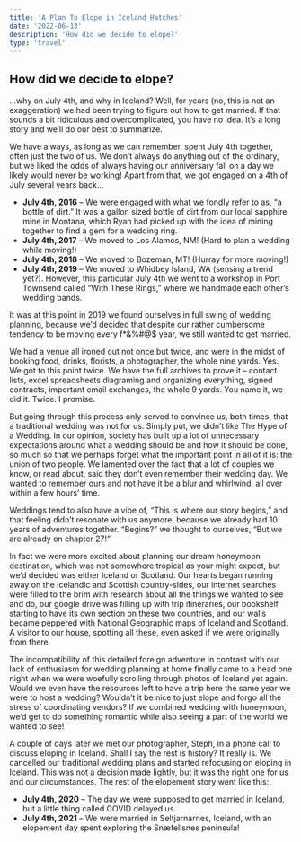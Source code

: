 ```yaml
---
title: 'A Plan To Elope in Iceland Hatches'
date: '2022-06-13'
description: 'How did we decide to elope?'
type: 'travel'
---
```


## How did we decide to elope?

...why on July 4th, and why in Iceland?  Well, for years (no, this is not an exaggeration) we had been trying to figure out how to get married.  If that sounds a bit ridiculous and overcomplicated, you have no idea.  It’s a long story and we’ll do our best to summarize.

<B2Image
    filename="iceland/elopement/R_J_ICELAND_ELOPEMENT_552_dim_1920x1280.jpg"
    width="1920"
    height="1280"
    alt="Seltjarnarnes"
/>

We have always, as long as we can remember, spent July 4th together, often just the two of us.  We don’t always do anything out of the ordinary, but we liked the odds of always having our anniversary fall on a day we likely would never be working!  Apart from that, we got engaged on a 4th of July several years back…

* **July 4th, 2016** – We were engaged with what we fondly refer to as, “a bottle of dirt.”  It was a gallon sized bottle of dirt from our local sapphire mine in Montana, which Ryan had picked up with the idea of mining together to find a gem for a wedding ring.
* **July 4th, 2017** – We moved to Los Alamos, NM!  (Hard to plan a wedding while moving!)
* **July 4th, 2018** – We moved to Bozeman, MT! (Hurray for more moving!)
* **July 4th, 2019** – We moved to Whidbey Island, WA (sensing a trend yet?).  However, this particular July 4th we went to a workshop in Port Townsend called “With These Rings,” where we handmade each other’s wedding bands.

It was at this point in 2019 we found ourselves in full swing of wedding planning, because we’d decided that despite our rather cumbersome tendency to be moving every f*&%#@$ year, we still wanted to get married.

We had a venue all ironed out not once but twice, and were in the midst of booking food, drinks, florists, a photographer, the whole nine yards.  Yes.  We got to this point twice.  We have the full archives to prove it – contact lists, excel spreadsheets diagraming and organizing everything, signed contracts, important email exchanges, the whole 9 yards.  You name it, we did it.  Twice.  I promise.

But going through this process only served to convince us, both times, that a traditional wedding was not for us.  Simply put, we didn’t like The Hype of a Wedding.  In our opinion, society has built up a lot of unnecessary expectations around what a wedding should be and how it should be done, so much so that we perhaps forget what the important point in all of it is: the union of two people.  We lamented over the fact that a lot of couples we know, or read about, said they don’t even remember their wedding day.  We wanted to remember ours and not have it be a blur and whirlwind, all over within a few hours’ time.  

Weddings tend to also have a vibe of, “This is where our story begins,” and that feeling didn’t resonate with us anymore, because we already had 10 years of adventures together.  “Begins?” we thought to ourselves, “But we are already on chapter 27!”

In fact we were more excited about planning our dream honeymoon destination, which was not somewhere tropical as your might expect, but we’d decided was either Iceland or Scotland.  Our hearts began running away on the Icelandic and Scottish country-sides, our internet searches were filled to the brim with research about all the things we wanted to see and do, our google drive was filling up with trip itineraries, our bookshelf starting to have its own section on these two countries, and our walls became peppered with National Geographic maps of Iceland and Scotland.  A visitor to our house, spotting all these, even asked if we were originally from there.

The incompatibility of this detailed foreign adventure in contrast with our lack of enthusiasm for wedding planning at home finally came to a head one night when we were woefully scrolling through photos of Iceland yet again.  Would we even have the resources left to have a trip here the same year we were to host a wedding?  Wouldn’t it be nice to just elope and forgo all the stress of coordinating vendors?  If we combined wedding with honeymoon, we’d get to do something romantic while also seeing a part of the world we wanted to see!

A couple of days later we met our photographer, Steph, in a phone call to discuss eloping in Iceland.  Shall I say the rest is history?  It really is.  We cancelled our traditional wedding plans and started refocusing on eloping in Iceland.  This was not a decision made lightly, but it was the right one for us and our circumstances.  The rest of the elopement story went like this:

* **July 4th, 2020** – The day we were supposed to get married in Iceland, but a little thing called COVID delayed us.
* **July 4th, 2021** – We were married in  Seltjarnarnes, Iceland, with an elopement day spent exploring the Snæfellsnes peninsula!

